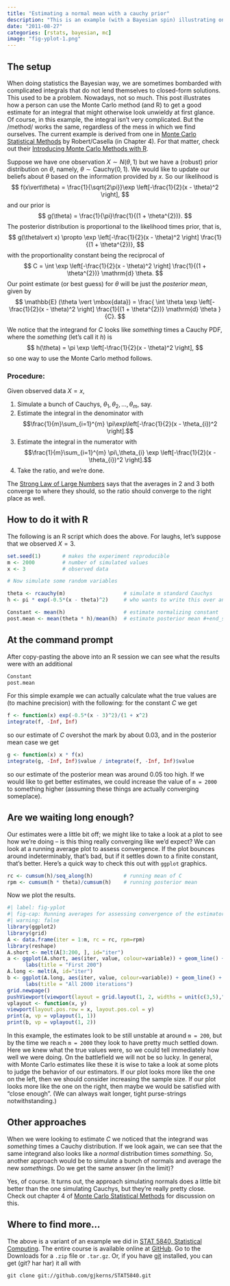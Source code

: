 ```yaml
---
title: "Estimating a normal mean with a cauchy prior"
description: "This is an example (with a Bayesian spin) illustrating one way to compute a complicated expectation (that is, an integral) by the Monte Carlo method."
date: "2011-08-27"
categories: [rstats, bayesian, mc]
image: "fig-yplot-1.png"
---
```


## The setup

When doing statistics the Bayesian way, we are sometimes bombarded with complicated integrals that do not lend themselves to closed-form solutions. This used to be a problem. Nowadays, not so much. This post illustrates how a person can use the Monte Carlo method (and R) to get a good estimate for an integral that might otherwise look unwieldy at first glance. Of course, in this example, the integral isn't very complicated. But the /method/ works the same, regardless of the mess in which we find ourselves. The current example is derived from one in [Monte Carlo Statistical Methods](http://www.springer.com/statistics/statistical+theory+and+methods/book/978-0-387-21239-5) by Robert/Casella (in Chapter 4). For that matter, check out their [Introducing Monte Carlo Methods with R](http://www.springer.com/statistics/computanional+statistics/book/978-1-4419-1575-7).

Suppose we have one observation $X \sim N(\theta,1)$ but we have a (robust) prior distribution on $\theta$, namely, $\theta \sim \mathrm{Cauchy}(0,1)$. We would like to update our beliefs about $\theta$ based on the information provided by $x$. So our likelihood is $$
f(x\vert\theta) = \frac{1}{\sqrt{2\pi}}\exp \left[-\frac{1}{2}(x - \theta)^2  \right],
$$ and our prior is $$
g(\theta) = \frac{1}{\pi}\frac{1}{(1 + \theta^{2})}.
$$ The posterior distribution is proportional to the likelihood times prior, that is, $$
g(\theta\vert x) \propto \exp \left[-\frac{1}{2}(x - \theta)^2  \right] \frac{1}{(1 + \theta^{2})},
$$ with the proportionality constant being the reciprocal of $$
C = \int \exp \left[-\frac{1}{2}(x - \theta)^2  \right] \frac{1}{(1 + \theta^{2})} \mathrm{d} \theta.
$$ Our point estimate (or best guess) for $\theta$ will be just the *posterior mean*, given by $$
\mathbb{E} (\theta \vert \mbox{data}) = \frac{ \int \theta \exp \left[-\frac{1}{2}(x - \theta)^2  \right] \frac{1}{(1 + \theta^{2})} \mathrm{d} \theta }{C}.
$$

We notice that the integrand for $C$ looks like *something* times a Cauchy PDF, where the *something* (let's call it $h$) is $$
h(\theta) = \pi \exp \left[-\frac{1}{2}(x - \theta)^2  \right],
$$ so one way to use the Monte Carlo method follows.

### Procedure:

Given observed data $X=x$,

1.  Simulate a bunch of Cauchys, $\theta_{1},\theta_{2},\ldots,\theta_{m}$, say.
2.  Estimate the integral in the denominator with $$\frac{1}{m}\sum_{i=1}^{m} \pi\exp\left[-\frac{1}{2}(x - \theta_{i})^2 \right].$$
3.  Estimate the integral in the numerator with $$\frac{1}{m}\sum_{i=1}^{m} \pi\,\theta_{i} \exp \left[-\frac{1}{2}(x - \theta_{i})^2  \right].$$
4.  Take the ratio, and we're done.

The [Strong Law of Large Numbers](http://en.wikipedia.org/wiki/Strong_Law_of_Small_Numbers) says that the averages in 2 and 3 both converge to where they should, so the ratio should converge to the right place as well.

## How to do it with R

The following is an R script which does the above. For laughs, let's suppose that we observed $X=3$.

```r
set.seed(1)       # makes the experiment reproducible
m <- 2000         # number of simulated values
x <- 3            # observed data

# Now simulate some random variables

theta <- rcauchy(m)                   # simulate m standard Cauchys 
h <- pi * exp(-0.5*(x - theta)^2)     # who wants to write this over and over

Constant <- mean(h)                   # estimate normalizing constant 
post.mean <- mean(theta * h)/mean(h)  # estimate posterior mean #+end_src
```

## At the command prompt

After copy-pasting the above into an R session we can see what the results were with an additional

```r
Constant
post.mean
```

For this simple example we can actually calculate what the true values are (to machine precision) with the following: for the constant $C$ we get

```r
f <- function(x) exp(-0.5*(x - 3)^2)/(1 + x^2)
integrate(f, -Inf, Inf)
```

so our estimate of $C$ overshot the mark by about 0.03, and in the posterior mean case we get

```r
g <- function(x) x * f(x)
integrate(g, -Inf, Inf)$value / integrate(f, -Inf, Inf)$value
```

so our estimate of the posterior mean was around 0.05 too high. If we would like to get better estimates, we could increase the value of `m = 2000` to something higher (assuming these things are actually converging someplace).

## Are we waiting long enough?

Our estimates were a little bit off; we might like to take a look at a plot to see how we're doing -- is this thing really converging like we'd expect? We can look at a running average plot to assess convergence. If the plot bounces around indeterminably, that's bad, but if it settles down to a finite constant, that's better. Here's a quick way to check this out with `ggplot` graphics.

```r
rc <- cumsum(h)/seq_along(h)          # running mean of C 
rpm <- cumsum(h * theta)/cumsum(h)    # running posterior mean
```

Now we plot the results.

```r
#| label: fig-yplot
#| fig-cap: Running averages for assessing convergence of the estimators.
#| warning: false
library(ggplot2)
library(grid)
A <- data.frame(iter = 1:m, rc = rc, rpm=rpm)
library(reshape)
A.short <- melt(A[3:200, ], id="iter")
a <- ggplot(A.short, aes(iter, value, colour=variable)) + geom_line() +
      labs(title = "First 200")
A.long <- melt(A, id="iter")
b <- ggplot(A.long, aes(iter, value, colour=variable)) + geom_line() +
      labs(title = "All 2000 iterations")
grid.newpage()
pushViewport(viewport(layout = grid.layout(1, 2, widths = unit(c(3,5),"null"))))
vplayout <- function(x, y)
viewport(layout.pos.row = x, layout.pos.col = y)
print(a, vp = vplayout(1, 1))
print(b, vp = vplayout(1, 2))
```

In this example, the estimates look to be still unstable at around `m = 200`, but by the time we reach `m = 2000` they look to have pretty much settled down. Here we knew what the true values were, so we could tell immediately how well we were doing. On the battlefield we will not be so lucky. In general, with Monte Carlo estimates like these it is wise to take a look at some plots to judge the behavior of our estimators. If our plot looks more like the one on the left, then we should consider increasing the sample size. If our plot looks more like the one on the right, then maybe we would be satisfied with "close enough". (We can always wait longer, tight purse-strings notwithstanding.)

## Other approaches

When we were looking to estimate $C$ we noticed that the integrand was *something* times a Cauchy distribution. If we look again, we can see that the same integrand also looks like a *normal* distribution times *something*. So, another approach would be to simulate a bunch of normals and average the new *somethings*. Do we get the same answer (in the limit)?

Yes, of course. It turns out, the approach simulating normals does a little bit better than the one simulating Cauchys, but they're really pretty close. Check out chapter 4 of [Monte Carlo Statistical Methods](http://www.springer.com/statistics/statistical+theory+and+methods/book/978-0-387-21239-5) for discussion on this.

## Where to find more...

The above is a variant of an example we did in [STAT 5840, Statistical Computing](https://github.com/gjkerns/STAT5840). The entire course is available online at [GitHub](https://github.com/gjkerns/STAT5840). Go to the Downloads for a `.zip` file or `.tar.gz`. Or, if you have [git](http://git-scm.com/) installed, you can get (git? har har) it all with

```git
git clone git://github.com/gjkerns/STAT5840.git
```


